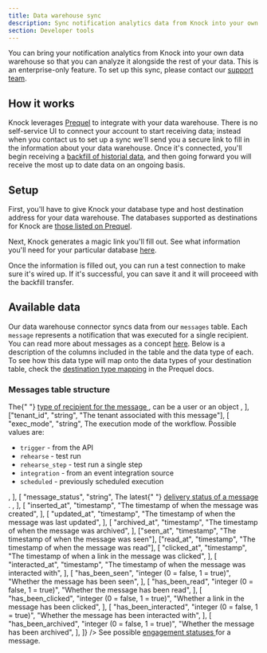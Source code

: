 ```yaml
---
title: Data warehouse sync
description: Sync notification analytics data from Knock into your own data warehouse
section: Developer tools
---
```



You can bring your notification analytics from Knock into your own data warehouse so that you can analyze it alongside the rest of your data. This is an enterprise-only feature. To set up this sync, please contact our [support team](mailto:support@knock.app).

## How it works

Knock leverages [Prequel](https://www.prequel.co/) to integrate with your data warehouse. There is no self-service UI to connect your account to start receiving data; instead when you contact us to set up a sync we'll send you a secure link to fill in the information about your data warehouse. Once it's connected, you'll begin receiving a [backfill of historial data](https://docs.prequel.co/docs/transfer-logic#backfills--full-refreshes), and then going forward you will receive the most up to date data on an ongoing basis.

## Setup

First, you'll have to give Knock your database type and host destination address for your data warehouse. The databases supported as destinations for Knock are [those listed on Prequel](https://docs.prequel.co/docs/destinations-overview).

Next, Knock generates a magic link you'll fill out. See what information you'll need for your particular database [here](https://docs.prequel.co/reference/post_import-magic-links).

Once the information is filled out, you can run a test connection to make sure it's wired up. If it's successful, you can save it and it will proceeed with the backfill transfer.

## Available data

Our data warehouse connector syncs data from our `messages` table. Each `message` represents a notification that was executed for a single recipient. You can read more about messages as a concept [here](https://docs.knock.app/send-and-manage-data/messages). Below is a description of the columns included in the table and the data type of each. To see how this data type will map onto the data types of your destination table, check the [destination type mapping](https://docs.prequel.co/docs/data-types#destination-type-mapping) in the Prequel docs.

### Messages table structure

<Table
  headers={["Name", "Type", "Description"]}
  rows={[
    [
      "message_id",
      "string",
      "The unique identifier for this message and the primary key for this table",
    ],
    ["account_id", "string", "The UUID of the message's account"],
    ["environment_id", "string", "The UUID of the message's environment"],
    ["environment_name", "string", "The name of the message's environment"],
    ["environment_slug", "string", "The slug of the message's environment"],
    ["channel_id", "string", "The UUID of the channel the message was sent on"],
    [
      "channel_key",
      "string",
      "The unique key of the channel the message was sent on",
    ],
    [
      "channel_name",
      "string",
      "The name of the channel the message was sent on",
    ],
    [
      "channel_provider",
      "string",
      "The provider for the channel the message was sent on",
    ],
    [
      "channel_type",
      "string",
      "The type of channel the message was sent on",
    ],
    [
      "workflow_id",
      "string",
      "The UUID of the version of the workflow that the message belongs to",
    ],
    [
      "workflow_key",
      "string",
      "The unique key of the workflow the message belongs to",
    ],
    [
      "step_ref",
      "string",
      "The reference of the step on the workflow that the message belongs to",
    ],
    ["recipient_id", "string", "The ID of the recipient for the message"],
    [
      "recipient_type",
      "string",
      <Text>
        The{" "}
        <a
          target="_blank"
          href="https://docs.knock.app/send-and-manage-data/recipients"
        >
          type of recipient for the message
        </a>, can be a user or an object
      </Text>,
    ],
    ["tenant_id", "string", "The tenant associated with this message"],
    [
      "exec_mode",
      "string",
      <Text>
        The execution mode of the workflow. Possible values are:
        <ul>
          <li>
            <code>trigger</code> - from the API
          </li>
          <li>
            <code>rehearse</code> - test run
          </li>
          <li>
            <code>rehearse_step</code> - test run a single step
          </li>
          <li>
            <code>integration</code> - from an event integration source
          </li>
          <li>
            <code>scheduled</code> - previously scheduled execution
          </li>
        </ul>
      </Text>,
    ],
    [
      "message_status",
      "string",
      <Text>
        The latest{" "}
        <a
          target="_blank"
          href="https://docs.knock.app/send-notifications/message-statuses#delivery-status"
        >
          delivery status of a message
        </a>
        .
      </Text>,
    ],
    [
      "inserted_at",
      "timestamp",
      "The timestamp of when the message was created",
    ],
    [
      "updated_at",
      "timestamp",
      "The timestamp of when the message was last updated",
    ],
    [
      "archived_at",
      "timestamp",
      "The timestamp of when the message was archived",
    ],
    ["seen_at", "timestamp", "The timestamp of when the message was seen"],
    ["read_at", "timestamp", "The timestamp of when the message was read"],
    [
      "clicked_at",
      "timestamp",
      "The timestamp of when a link in the message was clicked",
    ],
    [
      "interacted_at",
      "timestamp",
      "The timestamp of when the message was interacted with",
    ],
    [
      "has_been_seen",
      "integer (0 = false, 1 = true)",
      "Whether the message has been seen",
    ],
    [
      "has_been_read",
      "integer (0 = false, 1 = true)",
      "Whether the message has been read",
    ],
    [
      "has_been_clicked",
      "integer (0 = false, 1 = true)",
      "Whether a link in the message has been clicked",
    ],
    [
      "has_been_interacted",
      "integer (0 = false, 1 = true)",
      "Whether the message has been interacted with",
    ],
    [
      "has_been_archived",
      "integer (0 = false, 1 = true)",
      "Whether the message has been archived",
    ],
  ]}
/>
See possible <a
  target="_blank"
  href="https://docs.knock.app/send-notifications/message-statuses#engagement-status"
>
  engagement statuses
</a> for a message.
